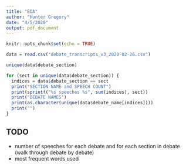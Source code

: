 ```yaml
---
title: "EDA"
author: "Hunter Gregory"
date: "4/5/2020"
output: pdf_document
---
```


```r
knitr::opts_chunk$set(echo = TRUE)
```

```r
data = read.csv("debate_transcripts_v3_2020-02-26.csv")
```

```r
unique(data$debate_section)
```

```r
for (sect in unique(data$debate_section)) {
  indices = data$debate_section == sect
  print("SECTION NAME and SPEECH COUNT")
  print(sprintf("%s speeches %s", sum(indices), sect))
  print("DEBATE NAMES")
  print(as.character(unique(data$debate_name[indices])))
  print("")
}
```

## TODO
- number of speeches for each debate and for each section in debate (walk through debate by debate)
- most frequent words used



